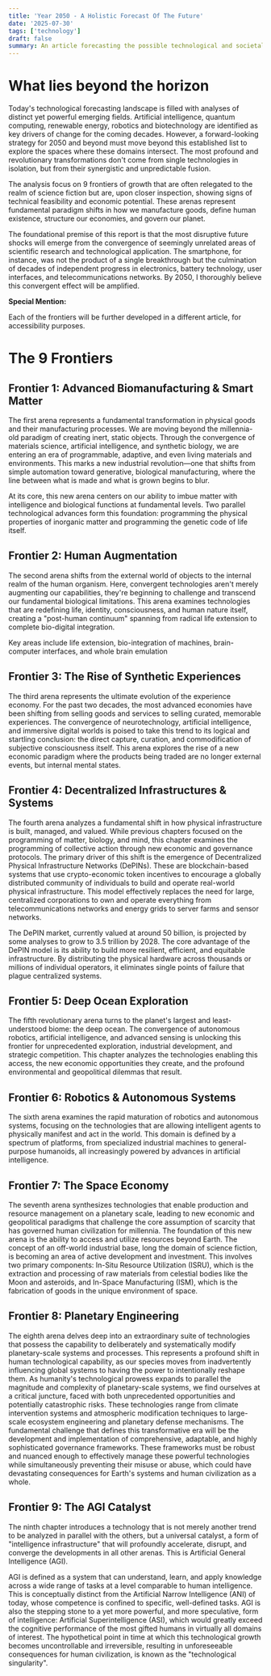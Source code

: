 ```yaml
---
title: 'Year 2050 - A Holistic Forecast Of The Future'
date: '2025-07-30'
tags: ['technology']
draft: false
summary: An article forecasting the possible technological and societal shifts shaping the world by 2050, examining how convergent technologies will restructure economies, human identity, and global governance. From the fusion of biology and manufacturing in the "advanced biomanufacturing" to the ethical frontiers of the "human augmentation" and the commodification of consciousness under "neuro-capitalism" , the report analyzes and covers the common threads that connect these transformations. It identifies the systematic convergence of the physical, biological, and digital realms and the role of Artificial General Intelligence (AGI) as a universal catalyst that will accelerate innovation across all domains. Done with the help of analysis from academic research, industry reports, and foresight studies  
---
```


# What lies beyond the horizon

Today's technological forecasting landscape is filled with analyses of distinct yet powerful emerging fields. Artificial intelligence, quantum computing, renewable energy, robotics and biotechnology are identified as key drivers of change for the coming decades. However, a forward-looking strategy for 2050 and beyond must move beyond this established list to explore the spaces where these domains intersect. The most profound and revolutionary transformations don't come from single technologies in isolation, but from their synergistic and unpredictable fusion.

The analysis focus on 9 frontiers of growth that are often relegated to the
realm of science fiction but are, upon closer inspection, showing signs of technical
feasibility and economic potential. These arenas represent fundamental paradigm shifts in
how we manufacture goods, define human existence, structure our economies, and govern
our planet.

The foundational premise of this report is that the most disruptive future shocks will emerge
from the convergence of seemingly unrelated areas of scientific research and technological
application. The smartphone, for instance, was not the product of a single breakthrough but
the culmination of decades of independent progress in electronics, battery technology, user
interfaces, and telecommunications networks. By 2050, I thoroughly believe this convergent effect will be amplified.

**Special Mention:**

Each of the frontiers will be further developed in a different article, for accessibility purposes.

# The 9 Frontiers

## Frontier 1: Advanced Biomanufacturing & Smart Matter

The first arena represents a fundamental transformation in physical goods and their manufacturing processes. We are moving beyond the millennia-old paradigm of creating inert, static objects. Through the convergence of materials science, artificial intelligence, and synthetic biology, we are entering an era of programmable, adaptive, and even living materials and environments. This marks a new industrial revolution—one that shifts from simple automation toward generative, biological manufacturing, where the line between what is made and what is grown begins to blur.

At its core, this new arena centers on our ability to imbue matter with intelligence and biological functions at fundamental levels. Two parallel technological advances form this foundation: programming the physical properties of inorganic matter and programming the genetic code of life itself.

## Frontier 2: Human Augmentation

The second arena shifts from the external world of objects to the internal realm of the human organism. Here, convergent technologies aren't merely augmenting our capabilities, they're beginning to challenge and transcend our fundamental biological limitations. This arena examines technologies that are redefining life, identity, consciousness, and human nature itself, creating a "post-human continuum" spanning from radical life extension to complete bio-digital integration.

Key areas include life extension, bio-integration of machines, brain-computer interfaces, and whole brain emulation

## Frontier 3: The Rise of Synthetic Experiences

The third arena represents the ultimate evolution of the experience economy.
For the past two decades, the most advanced economies have been shifting from selling
goods and services to selling curated, memorable experiences. The convergence of
neurotechnology, artificial intelligence, and immersive digital worlds is poised to take this
trend to its logical and startling conclusion: the direct capture, curation, and commodification
of subjective consciousness itself. This arena explores the rise of a new economic paradigm
where the products being traded are no longer external events, but internal mental states.

## Frontier 4: Decentralized Infrastructures & Systems

The fourth arena analyzes a fundamental shift in how physical infrastructure is
built, managed, and valued. While previous chapters focused on the programming of matter,
biology, and mind, this chapter examines the programming of collective action through new
economic and governance protocols. The primary driver of this shift is the emergence of
Decentralized Physical Infrastructure Networks (DePINs). These are blockchain-based
systems that use crypto-economic token incentives to encourage a globally distributed
community of individuals to build and operate real-world physical infrastructure. This model
effectively replaces the need for large, centralized corporations to own and operate
everything from telecommunications networks and energy grids to server farms and sensor
networks.

The DePIN market, currently valued at around 50 billion, is projected by some analyses to grow to 3.5 trillion by 2028. The core advantage of the DePIN model is its ability to build more resilient, efficient, and equitable infrastructure. By distributing the physical hardware across thousands or millions of individual operators, it eliminates single points of failure that plague centralized systems.

## Frontier 5: Deep Ocean Exploration

The fifth revolutionary arena turns to the planet's largest and least-understood biome: the deep ocean. The convergence of autonomous robotics, artificial intelligence, and advanced sensing is unlocking this frontier for unprecedented exploration, industrial development, and strategic competition. This chapter analyzes the technologies enabling this access, the new economic opportunities they create, and the profound environmental and geopolitical dilemmas that result.

## Frontier 6: Robotics & Autonomous Systems

The sixth arena examines the rapid maturation of robotics and autonomous systems, focusing on the technologies that are allowing intelligent agents to physically manifest and act in the world. This domain is defined by a spectrum of platforms, from specialized industrial machines to general-purpose humanoids, all increasingly powered by advances in artificial intelligence.

## Frontier 7: The Space Economy

The seventh arena synthesizes technologies that enable production and resource
management on a planetary scale, leading to new economic and geopolitical paradigms that
challenge the core assumption of scarcity that has governed human civilization for millennia.
The foundation of this new arena is the ability to access and utilize resources beyond Earth.
The concept of an off-world industrial base, long the domain of science fiction, is becoming
an area of active development and investment. This involves two primary components: In-Situ
Resource Utilization (ISRU), which is the extraction and processing of raw materials from
celestial bodies like the Moon and asteroids, and In-Space Manufacturing (ISM), which is the
fabrication of goods in the unique environment of space.

## Frontier 8: Planetary Engineering

The eighth arena delves deep into an extraordinary suite of technologies that possess the capability to deliberately and systematically modify planetary-scale systems and processes. This represents a profound shift in human technological capability, as our species moves from inadvertently influencing global systems to having the power to intentionally reshape them. As humanity's technological prowess expands to parallel the magnitude and complexity of planetary-scale systems, we find ourselves at a critical juncture, faced with both unprecedented opportunities and potentially catastrophic risks. These technologies range from climate intervention systems and atmospheric modification techniques to large-scale ecosystem engineering and planetary defense mechanisms. The fundamental challenge that defines this transformative era will be the development and implementation of comprehensive, adaptable, and highly sophisticated governance frameworks. These frameworks must be robust and nuanced enough to effectively manage these powerful technologies while simultaneously preventing their misuse or abuse, which could have devastating consequences for Earth's systems and human civilization as a whole.

## Frontier 9: The AGI Catalyst

The ninth chapter introduces a technology that is not merely another trend to be analyzed in
parallel with the others, but a universal catalyst, a form of "intelligence infrastructure" that
will profoundly accelerate, disrupt, and converge the developments in all other arenas. This is
Artificial General Intelligence (AGI).

AGI is defined as a system that can understand, learn, and apply knowledge across a wide
range of tasks at a level comparable to human intelligence. This is conceptually distinct from
the Artificial Narrow Intelligence (ANI) of today, whose competence is confined to specific,
well-defined tasks. AGI is also the stepping stone to a yet more powerful, and more
speculative, form of intelligence: Artificial Superintelligence (ASI), which would greatly exceed
the cognitive performance of the most gifted humans in virtually all domains of interest. The
hypothetical point in time at which this technological growth becomes uncontrollable and
irreversible, resulting in unforeseeable consequences for human civilization, is known as the
"technological singularity".
